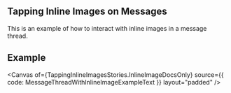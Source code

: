 
<Meta of={TappingInlineImagesStories} />

## Tapping Inline Images on Messages

This is an example of how to interact with inline images in a message thread.

## Example

<Canvas
  of={TappingInlineImagesStories.InlineImageDocsOnly}
  source={{ code: MessageThreadWithInlineImageExampleText }}
  layout="padded"
/>
